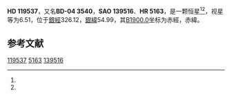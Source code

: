 {{Starbox begin
| name = HD 119537
}}
{{Starbox observe
| epoch = [[J2000.0|J2000.0]]
| constell = {{星座名待查}}<ref name=SIMBAD>{{cite web
 | url=http://simbad.u-strasbg.fr/simbad/sim-id?Ident=HR+5163
 | title=Pulsating variable Star
 | publisher=Centre de Données astronomiques de Strasbourg
 | work=SIMBAD
 | accessdate=2012-07-13
 | archive-date=2016-03-17
 | archive-url=https://web.archive.org/web/20160317053611/http://simbad.u-strasbg.fr/simbad/sim-id?Ident=HR+5163
 | dead-url=no
 }}</ref><ref name=DATA>{{cite web
 | url=http://vizier.u-strasbg.fr/viz-bin/VizieR-5?-out.add=.&-source=5050&-corr=PK=HR&-out.max=9999&HR=5163
 | title=VizieR Detailed Page
 | accessdate=2012-07-13
 | archive-date=2019-02-16
 | archive-url=https://web.archive.org/web/20190216081630/http://vizier.u-strasbg.fr/viz-bin/VizieR-5?-out.add=.&-source=5050&-corr=PK=HR&-out.max=9999&HR=5163
 | dead-url=no
 }}</ref>
| 星官 = 
| ra = {{RA|13|43|54.3}}<ref name=SIMBAD /><ref name=DATA />
| dec = {{DEC|-5|29|56}}<ref name=SIMBAD /><ref name=DATA />
| appmag_v = 6.51<ref name=SIMBAD /><ref name=DATA />
}}
{{Starbox character
| class = A1V<ref name=SIMBAD /><ref name=DATA />
| b-v = 0.05<ref name=SIMBAD /><ref name=DATA />
| u-b = 0.01<ref name=SIMBAD /><ref name=DATA />
| r-i = <ref name=SIMBAD /><ref name=DATA />
| variable = 
}}
{{Starbox astrometry
| radial_v = 0.01
| prop_mo_ra = -22
| parallax = 
| p_error = 
}}
{{Starbox catalog
| names =BD-04 3540，[[SAO星表|SAO]] 139516，[[HD星表|HD]] 119537，[[HR星表|HR]] 5163}}
{{Starbox reference |Simbad=HR+5163}}
{{Starbox end}}

'''HD 119537'''，又名'''BD-04 3540'''，'''SAO 139516'''、'''HR 5163'''，是一颗恒星<ref name=SIMBAD /><ref name=DATA />，视星等为6.51，位于[[銀道座標系|銀經]]326.12，[[銀道座標系|銀緯]]54.99，其[[B1900.0|B1900.0]]坐标为赤經{{RA|13|38|41.9}}，赤緯{{DEC|-4|54.99|43}}。

== 参考文献 ==
{{reflist}}

{{star-stub}}

[[Category:HD和HDE天體|119537]]
[[Category:HR天體|5163]]
[[Category:SAO天體|139516]]
